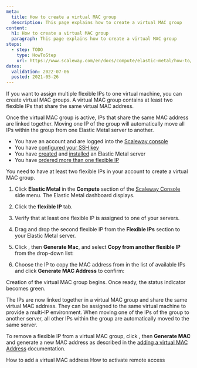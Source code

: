 ```yaml
---
meta:
  title: How to create a virtual MAC group
  description: This page explains how to create a virtual MAC group
content:
  h1: How to create a virtual MAC group
  paragraph: This page explains how to create a virtual MAC group
steps:
  - step: TODO
    type: HowToStep
    url: https://www.scaleway.com/en/docs/compute/elastic-metal/how-to/create-virtual-mac-group/
dates:
  validation: 2022-07-06
  posted: 2021-05-26
---
```


If you want to assign multiple flexible IPs to one virtual machine, you can create virtual MAC groups. A virtual MAC group contains at least two flexible IPs that share the same virtual MAC address.

Once the virtual MAC group is active, IPs that share the same MAC address are linked together. Moving one IP of the group will automatically move all IPs within the group from one Elastic Metal server to another.

<Message type="requirement">

- You have an account and are logged into the [Scaleway console](https://console.scaleway.com) 
- You have [configured your SSH key](/console/my-project/how-to/create-ssh-key)
- You have [created](/compute/elastic-metal/how-to/create-server) and [installed](/compute/elastic-metal/how-to/install-server) an Elastic Metal server
- You have [ordered more than one flexible IP](/compute/elastic-metal/how-to/order-flexible-ip)

</Message>

<Message type="note">

You need to have at least two flexible IPs in your account to create a virtual MAC group.

</Message>

1. Click **Elastic Metal** in the **Compute** section of the [Scaleway Console](https://console.scaleway.com) side menu. The Elastic Metal dashboard displays.

2. Click the **flexible IP** tab.

3. Verify that at least one flexible IP is assigned to one of your servers.

4. Drag and drop the second flexible IP from the **Flexible IPs** section to your Elastic Metal server.

5. Click <Icon name="more" />, then **Generate Mac**, and select **Copy from another flexible IP** from the drop-down list:

    <Lightbox src="assets/scaleway-flexible_copy_mac.webp" alt="" />

6. Choose the IP to copy the MAC address from in the list of available IPs and click **Generate MAC Address** to confirm:

    <Lightbox src="assets/scaleway-flexible_copy_from_ip.webp" alt="" />

Creation of the virtual MAC group begins. Once ready, the status indicator becomes green.

The IPs are now linked together in a virtual MAC group and share the same virtual MAC address. They can be assigned to the same virtual machine to provide a multi-IP environment.
When moving one of the IPs of the group to another server, all other IPs within the group are automatically moved to the same server.

To remove a flexible IP from a virtual MAC group, click <Icon name="more" />, then **Generate MAC** and generate a new MAC address as described in the [adding a virtual MAC Address](/compute/elastic-metal/how-to/add-virtual-mac-address/) documentation.

<Navigation title="See Also">
  <PreviousButton to="/compute/elastic-metal/how-to/add-virtual-mac-address/">How to add a virtual MAC address</PreviousButton>
  <NextButton to="/compute/elastic-metal/how-to/activate-remote-access/">How to activate remote access</NextButton>
</Navigation>
